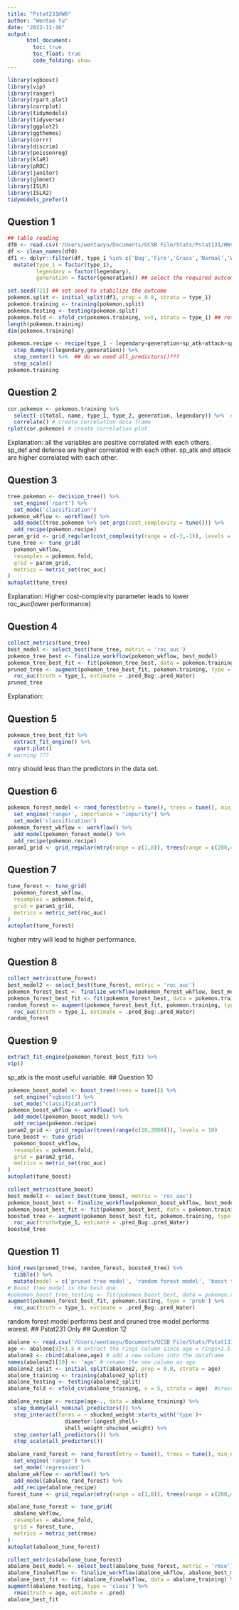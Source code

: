 ```yaml
---
title: "Pstat231HW6"
author: "Wentao Yu"
date: "2022-11-16"
output: 
      html_document:
        toc: true
        toc_float: true
        code_folding: show
---
```

```r
library(xgboost)
library(vip)
library(ranger)
library(rpart.plot)
library(corrplot)
library(tidymodels)
library(tidyverse)
library(ggplot2)
library(ggthemes)
library(corrr)
library(discrim)
library(poissonreg)
library(klaR)
library(pROC)
library(janitor)
library(glmnet)
library(ISLR)
library(ISLR2)
tidymodels_prefer()
```

## Question 1
```r
## table reading
df0 <- read.csv('/Users/wentaoyu/Documents/UCSB File/Stats/Pstat131/HWs/homework-5/data/Pokemon.csv')
df <- clean_names(df0)
df1 <- dplyr::filter(df, type_1 %in% c('Bug','Fire','Grass','Normal','Water','Psychic')) %>% 
  mutate(type_1 = factor(type_1),
         legendary = factor(legendary),
         generation = factor(generation)) ## select the required outcomes and factor type_1, legendary, and generation. 
```
```r
set.seed(721) ## set seed to stabilize the outcome
pokemon.split <- initial_split(df1, prop = 0.8, strata = type_1)
pokemon.training <- training(pokemon.split)
pokemon.testing <- testing(pokemon.split)
pokemon.fold <- vfold_cv(pokemon.training, v=5, strata = type_1) ## return the distribution of strata variable to each fold.
length(pokemon.training)
dim(pokemon.training)
```
```r
pokemon.recipe <- recipe(type_1 ~ legendary+generation+sp_atk+attack+speed+defense+hp+sp_def, data = pokemon.training) %>% 
  step_dummy(c(legendary,generation)) %>%  
  step_center() %>%  ## do we need all_predictors()???
  step_scale()
pokemon.training
```

## Question 2
```r
cor.pokemon <- pokemon.training %>% 
  select(-c(total, name, type_1, type_2, generation, legendary)) %>%  # eliminate chr variables
  correlate() # create correlation data frame
rplot(cor.pokemon) # create correlation plot
```
Explanation: all the variables are positive correlated with each others. sp_def and defense are higher correlated with each other. sp_atk and attack are higher correlated with each other. 

## Question 3
```r
tree.pokemon <- decision_tree() %>% 
  set_engine('rpart') %>% 
  set_mode('classification')
pokemon_wkflow <- workflow() %>% 
  add_model(tree.pokemon %>% set_args(cost_complexity = tune())) %>% 
  add_recipe(pokemon.recipe)
param_grid <- grid_regular(cost_complexity(range = c(-3,-1)), levels = 10)
tune_tree <- tune_grid(
  pokemon_wkflow,
  resamples = pokemon.fold,
  grid = param_grid,
  metrics = metric_set(roc_auc)
)
autoplot(tune_tree)
```
Explanation: Higher cost-complexity parameter leads to lower roc_auc(lower performance)

## Question 4
```r
collect_metrics(tune_tree) 
best_model <- select_best(tune_tree, metric = 'roc_auc')
pokemon_tree_best <- finalize_workflow(pokemon_wkflow, best_model)
pokemon_tree_best_fit <- fit(pokemon_tree_best, data = pokemon.training)
pruned_tree <- augment(pokemon_tree_best_fit, pokemon.training, type = 'prob') %>% 
  roc_auc(truth = type_1, estimate = .pred_Bug:.pred_Water)
pruned_tree
```
Explanation: 

## Question 5
```r
pokemon_tree_best_fit %>% 
  extract_fit_engine() %>% 
  rpart.plot() 
# warning ???
```
mtry should less than the predictors in the data set. 

## Question 6
```r
pokemon_forest_model <- rand_forest(mtry = tune(), trees = tune(), min_n = tune()) %>% 
  set_engine('ranger', importance = "impurity") %>% 
  set_mode('classification')
pokemon_forest_wkflow <- workflow() %>% 
  add_model(pokemon_forest_model) %>% 
  add_recipe(pokemon.recipe)
param1_grid <- grid_regular(mtry(range = c(1,8)), trees(range = c(200,400)), min_n(range = c(2,8)), levels = 8)
```

## Question 7
```r
tune_forest <- tune_grid(
  pokemon_forest_wkflow,
  resamples = pokemon.fold,
  grid = param1_grid,
  metrics = metric_set(roc_auc)
)
autoplot(tune_forest)
```
higher mtry will lead to higher performance. 

## Question 8
```r
collect_metrics(tune_forest)
best_model2 <- select_best(tune_forest, metric = 'roc_auc')
pokemon_forest_best <- finalize_workflow(pokemon_forest_wkflow, best_model2)
pokemon_forest_best_fit <- fit(pokemon_forest_best, data = pokemon.training)
random_forest <- augment(pokemon_forest_best_fit, pokemon.training, type = 'prob') %>% 
  roc_auc(truth = type_1, estimate = .pred_Bug:.pred_Water)
random_forest
```

## Question 9
```r
extract_fit_engine(pokemon_forest_best_fit) %>% 
vip()
```
sp_atk is the most useful variable. 
## Question 10
```r
pokemon_boost_model <- boost_tree(trees = tune()) %>% 
  set_engine("xgboost") %>%
  set_mode("classification")
pokemon_boost_wkflow <- workflow() %>% 
  add_model(pokemon_boost_model) %>% 
  add_recipe(pokemon.recipe)
param2_grid <- grid_regular(trees(range(c(10,2000))), levels = 10)
tune_boost <- tune_grid(
  pokemon_boost_wkflow,
  resamples = pokemon.fold,
  grid = param2_grid,
  metrics = metric_set(roc_auc)
)
autoplot(tune_boost)
```
```r
collect_metrics(tune_boost)
best_model3 <- select_best(tune_boost, metric = 'roc_auc')
pokemon_boost_best <- finalize_workflow(pokemon_boost_wkflow, best_model3)
pokemon_boost_best_fit <- fit(pokemon_boost_best, data = pokemon.training)
boosted_tree <- augment(pokemon_boost_best_fit, pokemon.training, type = 'prob') %>% 
  roc_auc(truth=type_1, estimate = .pred_Bug:.pred_Water)
boosted_tree
```

## Question 11
```r
bind_rows(pruned_tree, random_forest, boosted_tree) %>% 
  tibble() %>% 
  mutate(model = c('pruned tree model', 'random forest model', 'boost tree model'), .before = .metric)
# Boost Tree model is the best one. 
#pokemon_boost_tree_testing <- fit(pokemon_boost_best, data = pokemon.testing) %>% 
augment(pokemon_forest_best_fit, pokemon.testing, type = 'prob') %>% 
  roc_auc(truth = type_1, estimate = .pred_Bug:.pred_Water)
```
random forest model performs best and pruned tree model performs worest. 
## Pstat231 Only
## Question 12
```r
abalone <- read.csv('/Users/wentaoyu/Documents/UCSB File/Stats/Pstat131/HWs/homework-6/data/abalone.csv')
age <- abalone[9]+1.5 # extract the rings column since age = rings+1.5
abalone2 <- cbind(abalone,age) # add a new column into the dataframe
names(abalone2)[10] <- 'age' # rename the new column as age
abalone2_split <- initial_split(abalone2, prop = 0.8, strata = age)
abalone_training <- training(abalone2_split)
abalone_testing <- testing(abalone2_split)
abalone_fold <- vfold_cv(abalone_training, v = 5, strata = age)  #cross validation
```
```r
abalone_recipe <- recipe(age~., data = abalone_training) %>%
  step_dummy(all_nominal_predictors()) %>%
  step_interact(terms = ~ shucked_weight:starts_with('type')+
                  diameter:longest_shell+
                  shell_weight:shucked_weight) %>%
  step_center(all_predictors()) %>%
  step_scale(all_predictors())
```

```r
abalone_rand_forest <- rand_forest(mtry = tune(), trees = tune(), min_n = tune()) %>% 
  set_engine('ranger') %>% 
  set_mode('regression')
abalone_wkflow <- workflow() %>% 
  add_model(abalone_rand_forest) %>% 
  add_recipe(abalone_recipe)
forest_tune <- grid_regular(mtry(range = c(1,8)), trees(range = c(200,400)), min_n(range = c(2,8)), levels = 10)
```
```r
abalone_tune_forest <- tune_grid(
  abalone_wkflow,
  resamples = abalone_fold,
  grid = forest_tune,
  metrics = metric_set(rmse)
)
autoplot(abalone_tune_forest)
```
```r
collect_metrics(abalone_tune_forest)
abalone_best_model <- select_best(abalone_tune_forest, metric = 'rmse')
abalone_finalwkflow <- finalize_workflow(abalone_wkflow, abalone_best_model)
abalone_best_fit <- fit(abalone_finalwkflow, data = abalone_training) %>% 
augment(abalone_testing, type = 'class') %>% 
  rmse(truth = age, estimate = .pred)
abalone_best_fit
```





























